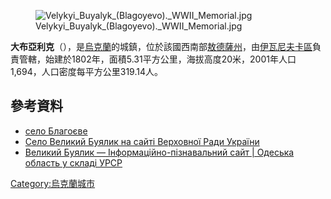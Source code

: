 [[Image:Velykyi_Buyalyk_(Blagoyevo)._WWII_Memorial.jpg|right]]

{{coord|46|56|17|N|30|38|54|E|scale:30000|display=title}}

'''大布亞利克'''（{{lang-uk|Великий Буялик}}），是[[烏克蘭|烏克蘭]]的城鎮，位於該國西南部[[敖德薩州|敖德薩州]]，由[[伊瓦尼夫卡區|伊瓦尼夫卡區]]負責管轄，始建於1802年，面積5.31平方公里，海拔高度20米，2001年人口1,694，人口密度每平方公里319.14人。

==參考資料==
*[http://w1.c1.rada.gov.ua/pls/z7503/A005?rdat1=26.01.2015&rf7571=24107 село Благоєве]{{Wayback|url=http://w1.c1.rada.gov.ua/pls/z7503/A005?rdat1=26.01.2015&rf7571=24107 |date=20160807150411 }}
* [http://w1.c1.rada.gov.ua/pls/z7503/A005?rdat1=26.01.2015&rf7571=24107 Село Великий Буялик на сайті Верховної Ради України]{{Wayback|url=http://w1.c1.rada.gov.ua/pls/z7503/A005?rdat1=26.01.2015&rf7571=24107 |date=20160807150411 }}
* [http://imsu-odesa.com/mista-i-sela-odeskoi-oblasti/ivanivskyj-rajon/blagojeve.html Великий Буялик — Інформаційно-пізнавальний сайт | Одеська область у складі УРСР]{{Wayback|url=http://imsu-odesa.com/mista-i-sela-odeskoi-oblasti/ivanivskyj-rajon/blagojeve.html |date=20161023183608 }}

{{Ukraine-geo-stub}}
[[Category:烏克蘭城市|Category:烏克蘭城市]]